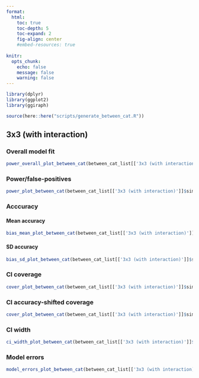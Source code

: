 ```yaml
---
format: 
  html:
    toc: true
    toc-depth: 5
    toc-expand: 2
    fig-align: center
    #embed-resources: true
    
knitr: 
  opts_chunk: 
    echo: false
    message: false
    warning: false
---
```


```r
library(dplyr)
library(ggplot2)
library(ggiraph)
```

```r
source(here::here("scripts/generate_between_cat.R"))
```



## 3x3 (with interaction)

### Overall model fit

```r
power_overall_plot_between_cat(between_cat_list[['3x3 (with interaction)']]$sim_df_overall_sum)
```



### Power/false-positives

```r
power_plot_between_cat(between_cat_list[['3x3 (with interaction)']]$sim_df_power_sum)
```



### Acccuracy 

#### Mean accuracy 

```r
bias_mean_plot_between_cat(between_cat_list[['3x3 (with interaction)']]$sim_df_bias_sum)
```



#### SD accuracy 

```r
bias_sd_plot_between_cat(between_cat_list[['3x3 (with interaction)']]$sim_df_bias_sum)
```



### CI coverage

```r
cover_plot_between_cat(between_cat_list[['3x3 (with interaction)']]$sim_df_cover_sum)
```



### CI accuracy-shifted coverage

```r
cover_plot_between_cat(between_cat_list[['3x3 (with interaction)']]$sim_df_cover_shift_sum)
```



### CI width

```r
ci_width_plot_between_cat(between_cat_list[['3x3 (with interaction)']]$sim_df_ci_width_sum)
```



### Model errors

```r
model_errors_plot_between_cat(between_cat_list[['3x3 (with interaction)']]$sim_df_model_errors_sum)
```




